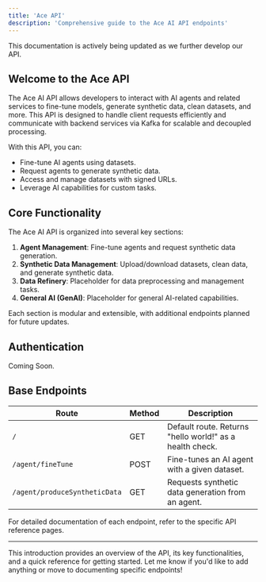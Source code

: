```yaml
---
title: 'Ace API'
description: 'Comprehensive guide to the Ace AI API endpoints'
---
```


<Note>
  This documentation is actively being updated as we further develop our API.
</Note>

## Welcome to the Ace API

The Ace AI API allows developers to interact with AI agents and related services to fine-tune models, generate synthetic data, clean datasets, and more. This API is designed to handle client requests efficiently and communicate with backend services via Kafka for scalable and decoupled processing.

With this API, you can:
- Fine-tune AI agents using datasets.
- Request agents to generate synthetic data.
- Access and manage datasets with signed URLs.
- Leverage AI capabilities for custom tasks.

## Core Functionality

The Ace AI API is organized into several key sections:
1. **Agent Management**: Fine-tune agents and request synthetic data generation.
2. **Synthetic Data Management**: Upload/download datasets, clean data, and generate synthetic data.
3. **Data Refinery**: Placeholder for data preprocessing and management tasks.
4. **General AI (GenAI)**: Placeholder for general AI-related capabilities.

Each section is modular and extensible, with additional endpoints planned for future updates.

## Authentication
Coming Soon.

## Base Endpoints

| Route                | Method | Description                                         |
|----------------------|--------|-----------------------------------------------------|
| `/`                  | GET    | Default route. Returns "hello world!" as a health check. |
| `/agent/fineTune`    | POST   | Fine-tunes an AI agent with a given dataset.        |
| `/agent/produceSyntheticData` | GET    | Requests synthetic data generation from an agent. |

For detailed documentation of each endpoint, refer to the specific API reference pages.

---

This introduction provides an overview of the API, its key functionalities, and a quick reference for getting started. Let me know if you'd like to add anything or move to documenting specific endpoints!
